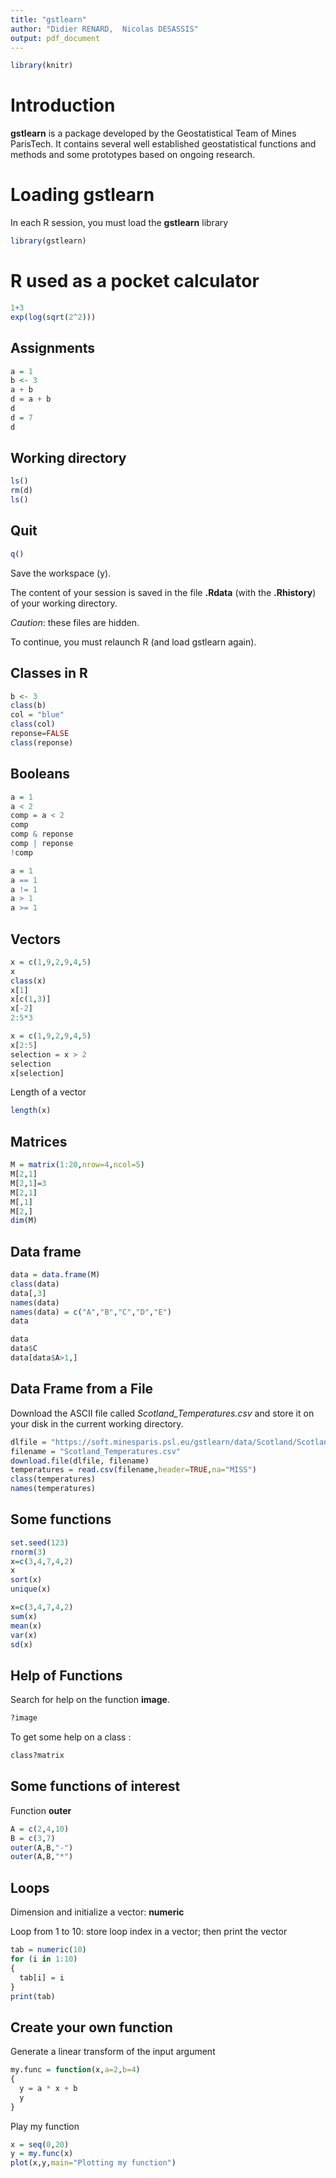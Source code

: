 ```yaml
---
title: "gstlearn"
author: "Didier RENARD,  Nicolas DESASSIS"
output: pdf_document
---
```


```r
library(knitr)
```

# Introduction

**gstlearn** is a package developed by the Geostatistical Team of Mines ParisTech.
It contains several well established geostatistical functions and methods and some prototypes based on ongoing research.

# Loading gstlearn

In each R session, you must load the **gstlearn** library

```r
library(gstlearn)
```

# R used as a pocket calculator

```r
1+3
exp(log(sqrt(2^2)))
```

## Assignments

```r
a = 1
b <- 3
a + b
d = a + b
d
d = 7
d
```

## Working directory

```r
ls()
rm(d)
ls()
```

## Quit

```r
q()
```

Save the workspace (y).

The content of your session is saved in the file **.Rdata** (with the **.Rhistory**) of your working directory. 

*Caution*: these files are hidden.

To continue, you must relaunch R (and load gstlearn again).

## Classes in R

```r
b <- 3
class(b)
col = "blue"
class(col)
reponse=FALSE
class(reponse)
```

## Booleans

```r
a = 1
a < 2
comp = a < 2
comp
comp & reponse
comp | reponse
!comp
```


```r
a = 1
a == 1
a != 1
a > 1
a >= 1
```

## Vectors

```r
x = c(1,9,2,9,4,5)
x
class(x)
x[1]
x[c(1,3)]
x[-2]
2:5*3
```


```r
x = c(1,9,2,9,4,5)
x[2:5]
selection = x > 2
selection
x[selection]
```

Length of a vector

```r
length(x)
```

## Matrices

```r
M = matrix(1:20,nrow=4,ncol=5)
M[2,1]
M[2,1]=3
M[2,1]
M[,1]
M[2,]
dim(M)
```

## Data frame

```r
data = data.frame(M)
class(data)
data[,3]
names(data)
names(data) = c("A","B","C","D","E")
data
```


```r
data
data$C
data[data$A>1,]
```

## Data Frame from a File

Download the ASCII file called *Scotland_Temperatures.csv* and store it on your disk in the current working directory.



```r
dlfile = "https://soft.minesparis.psl.eu/gstlearn/data/Scotland/Scotland_Temperatures.csv"
filename = "Scotland_Temperatures.csv"
download.file(dlfile, filename)
temperatures = read.csv(filename,header=TRUE,na="MISS")
class(temperatures)
names(temperatures)
```

## Some functions

```r
set.seed(123)
rnorm(3)
x=c(3,4,7,4,2)
x
sort(x)
unique(x)
```


```r
x=c(3,4,7,4,2)
sum(x)
mean(x)
var(x)
sd(x)
```

## Help of Functions

Search for help on the function **image**.

```r
?image
```

To get some help on a class :

```r
class?matrix
```

## Some functions of interest

Function **outer**

```r
A = c(2,4,10)
B = c(3,7)
outer(A,B,"-")
outer(A,B,"*")
```

## Loops

Dimension and initialize a vector: **numeric** 

Loop from 1 to 10: store loop index in a vector; then print the vector

```r
tab = numeric(10)
for (i in 1:10)
{
  tab[i] = i
}
print(tab)
```

## Create your own function

Generate a linear transform of the input argument

```r
my.func = function(x,a=2,b=4)
{
  y = a * x + b
  y
}
```

Play my function

```r
x = seq(0,20)
y = my.func(x)
plot(x,y,main="Plotting my function")
```


